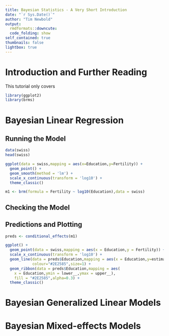 ```yaml
---
title: Bayesian Statistics - A Very Short Introduction
date: "`r Sys.Date()`"
author: "Tim Newbold"
output:
  rmdformats::downcute:
  code_folding: show
self_contained: true
thumbnails: false
lightbox: true
---
```


# Introduction and Further Reading

This tutorial only covers 

```r
library(ggplot2)
library(brms)
```

# Bayesian Linear Regression

## Running the Model

```r
data(swiss)
head(swiss)

ggplot(data = swiss,mapping = aes(x=Education,y=Fertility)) + 
  geom_point() + 
  geom_smooth(method = 'lm') + 
  scale_x_continuous(transform = 'log10') + 
  theme_classic()
```

```r
m1 <- brm(formula = Fertility ~ log10(Education),data = swiss)
```

## Checking the Model

## Predictions and Plotting

```r
preds <- conditional_effects(m1)

ggplot() + 
  geom_point(data = swiss,mapping = aes(x = Education,y = Fertility)) + 
  scale_x_continuous(transform = 'log10') + 
  geom_line(data = preds$Education,mapping = aes(x = Education,y=estimate__),
            colour="#2E2585",size=1) + 
  geom_ribbon(data = preds$Education,mapping = aes(
    x = Education,ymin = lower__,ymax = upper__),
    fill = "#2E2585",alpha=0.3) + 
  theme_classic()
```

# Bayesian Generalized Linear Models

# Bayesian Mixed-effects Models